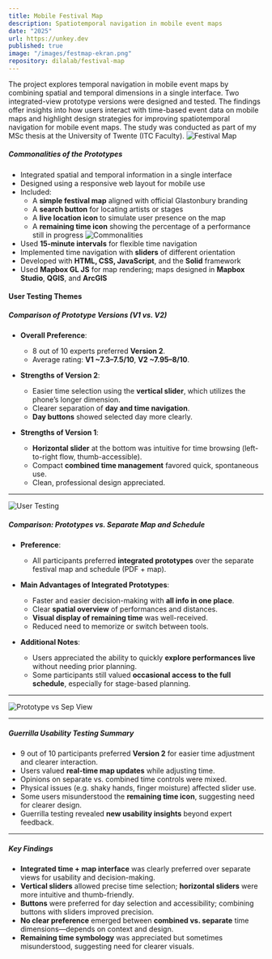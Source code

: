 ```yaml
---
title: Mobile Festival Map
description: Spatiotemporal navigation in mobile event maps
date: "2025"
url: https://unkey.dev
published: true
image: "/images/festmap-ekran.png"
repository: dilalab/festival-map
---
```


The project explores temporal navigation in mobile event maps by combining spatial and temporal dimensions in a single interface. Two integrated-view prototype versions were designed and tested. The findings offer insights into how users interact with time-based event data on mobile maps and highlight design strategies for improving spatiotemporal navigation for mobile event maps. The study was conducted as part of my MSc thesis at the University of Twente (ITC Faculty).
![Festival Map](/images/festival-map.jpg)

##### Commonalities of the Prototypes
- Integrated spatial and temporal information in a single interface
- Designed using a responsive web layout for mobile use
- Included:
  - A **simple festival map** aligned with official Glastonbury branding
  - A **search button** for locating artists or stages
  - A **live location icon** to simulate user presence on the map
  - A **remaining time icon** showing the percentage of a performance still in progress
![Commonalities](/images/festivalmap_commonalities.jpg)
- Used **15-minute intervals** for flexible time navigation
- Implemented time navigation with **sliders** of different orientation
- Developed with **HTML, CSS, JavaScript**, and the **Solid** framework
- Used **Mapbox GL JS** for map rendering; maps designed in **Mapbox Studio**, **QGIS**, and **ArcGIS**

#### User Testing Themes

##### Comparison of Prototype Versions (V1 vs. V2)

- **Overall Preference**:  
  - 8 out of 10 experts preferred **Version 2**.
  - Average rating: **V1 ~7.3–7.5/10**, **V2 ~7.95–8/10**.

- **Strengths of Version 2**:
  - Easier time selection using the **vertical slider**, which utilizes the phone’s longer dimension.
  - Clearer separation of **day and time navigation**.
  - **Day buttons** showed selected day more clearly.

- **Strengths of Version 1**:
  - **Horizontal slider** at the bottom was intuitive for time browsing (left-to-right flow, thumb-accessible).
  - Compact **combined time management** favored quick, spontaneous use.
  - Clean, professional design appreciated.
---

![User Testing](/images/usertestthemes.png)

##### Comparison: Prototypes vs. Separate Map and Schedule

- **Preference**:  
  - All participants preferred **integrated prototypes** over the separate festival map and schedule (PDF + map).

- **Main Advantages of Integrated Prototypes**:
  - Faster and easier decision-making with **all info in one place**.
  - Clear **spatial overview** of performances and distances.
  - **Visual display of remaining time** was well-received.
  - Reduced need to memorize or switch between tools.

- **Additional Notes**:
  - Users appreciated the ability to quickly **explore performances live** without needing prior planning.
  - Some participants still valued **occasional access to the full schedule**, especially for stage-based planning.
---

![Prototype vs Sep View](/images/prototypevssep.png)

----

##### Guerrilla Usability Testing Summary

- 9 out of 10 participants preferred **Version 2** for easier time adjustment and clearer interaction.
- Users valued **real-time map updates** while adjusting time.
- Opinions on separate vs. combined time controls were mixed.
- Physical issues (e.g. shaky hands, finger moisture) affected slider use.
- Some users misunderstood the **remaining time icon**, suggesting need for clearer design.
- Guerrilla testing revealed **new usability insights** beyond expert feedback.

----

##### Key Findings

- **Integrated time + map interface** was clearly preferred over separate views for usability and decision-making.
- **Vertical sliders** allowed precise time selection; **horizontal sliders** were more intuitive and thumb-friendly.
- **Buttons** were preferred for day selection and accessibility; combining buttons with sliders improved precision.
- **No clear preference** emerged between **combined vs. separate** time dimensions—depends on context and design.
- **Remaining time symbology** was appreciated but sometimes misunderstood, suggesting need for clearer visuals.






